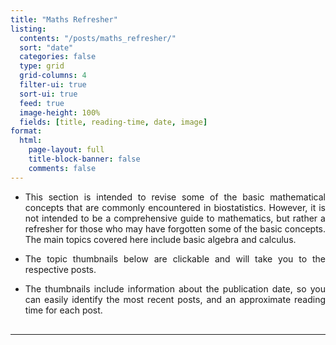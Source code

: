 ```yaml
---
title: "Maths Refresher"
listing: 
  contents: "/posts/maths_refresher/"
  sort: "date"
  categories: false
  type: grid
  grid-columns: 4
  filter-ui: true
  sort-ui: true
  feed: true
  image-height: 100%
  fields: [title, reading-time, date, image]  
format: 
  html: 
    page-layout: full
    title-block-banner: false
    comments: false
---
```


::: {style="margin-bottom: 30px; text-align: justify"}
-   This section is intended to revise some of the basic mathematical concepts that are commonly encountered in biostatistics. However, it is not intended to be a comprehensive guide to mathematics, but rather a refresher for those who may have forgotten some of the basic concepts. The main topics covered here include basic algebra and calculus.

-   The topic thumbnails below are clickable and will take you to the respective posts.

-   The thumbnails include information about the publication date, so you can easily identify the most recent posts, and an approximate reading time for each post.
:::

------------------------------------------------------------------------
